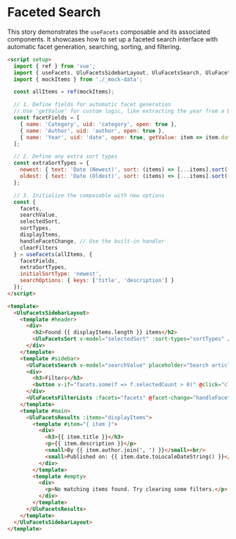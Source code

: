# Faceted Search

This story demonstrates the `useFacets` composable and its associated components. It showcases how to set up a faceted search interface with automatic facet generation, searching, sorting, and filtering.

```html
<script setup>
  import { ref } from 'vue';
  import { useFacets, UluFacetsSidebarLayout, UluFacetsSearch, UluFacetsSort, UluFacetsFilterLists, UluFacetsResults } from '@ulu/frontend-vue'; // Adjust import path
  import { mockItems } from './_mock-data';

  const allItems = ref(mockItems);

  // 1. Define fields for automatic facet generation
  // Use 'getValue' for custom logic, like extracting the year from a Date object.
  const facetFields = [
    { name: 'Category', uid: 'category', open: true },
    { name: 'Author', uid: 'author', open: true },
    { name: 'Year', uid: 'date', open: true, getValue: item => item.date.getFullYear() }
  ];

  // 2. Define any extra sort types
  const extraSortTypes = {
    newest: { text: 'Date (Newest)', sort: (items) => [...items].sort((a, b) => b.date - a.date) },
    oldest: { text: 'Date (Oldest)', sort: (items) => [...items].sort((a, b) => a.date - b.date) }
  };

  // 3. Initialize the composable with new options
  const {
    facets,
    searchValue,
    selectedSort,
    sortTypes,
    displayItems,
    handleFacetChange, // Use the built-in handler
    clearFilters
  } = useFacets(allItems, {
    facetFields,
    extraSortTypes,
    initialSortType: 'newest',
    searchOptions: { keys: ['title', 'description'] }
  });
</script>

<template>
  <UluFacetsSidebarLayout>
    <template #header>
      <div>
        <h2>Found {{ displayItems.length }} items</h2>
        <UluFacetsSort v-model="selectedSort" :sort-types="sortTypes" />
      </div>
    </template>
    <template #sidebar>
      <UluFacetsSearch v-model="searchValue" placeholder="Search articles..." />
      <div>
        <h3>Filters</h3>
        <button v-if="facets.some(f => f.selectedCount > 0)" @click="clearFilters">Clear</button>
      </div>
      <UluFacetsFilterLists :facets="facets" @facet-change="handleFacetChange" :max-visible="5" />
    </template>
    <template #main>
      <UluFacetsResults :items="displayItems">
        <template #item="{ item }">
          <div>
            <h3>{{ item.title }}</h3>
            <p>{{ item.description }}</p>
            <small>By {{ item.author.join(', ') }}</small><br/>
            <small>Published on: {{ item.date.toLocaleDateString() }}</small>
          </div>
        </template>
        <template #empty>
          <div>
            <p>No matching items found. Try clearing some filters.</p>
          </div>
        </template>
      </UluFacetsResults>
    </template>
  </UluFacetsSidebarLayout>
</template>
```
